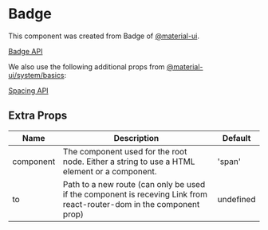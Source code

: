
<Meta title="Components/atoms/Badge" component={Badge} />

# Badge

This component was created from Badge of [@material-ui](https://material-ui.com).

[Badge API](https://material-ui.com/api/badge)

We also use the following additional props from [@material-ui/system/basics](https://material-ui.com/system/basics):

[Spacing API](https://material-ui.com/system/spacing)

<Preview>
  <Story name="badge">
    <Badge badgeContent={1} color="secondary">
      <Notifications />
    </Badge>
  </Story>
</Preview>

## Extra Props

| Name      | Description                                                                                                          | Default   |
| --------- | -------------------------------------------------------------------------------------------------------------------- | --------- |
| component | The component used for the root node. Either a string to use a HTML element or a component.                          | 'span'    |
| to        | Path to a new route (can only be used if the component is receving Link from react-router-dom in the component prop) | undefined |
